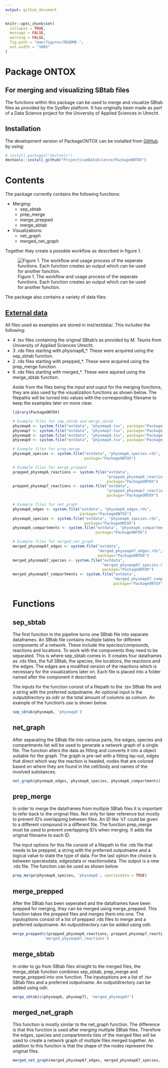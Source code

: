 ```yaml
---
output: github_document
---
```


<!-- README.md is generated from README.Rmd. Please edit that file -->

```r
knitr::opts_chunk$set(
  collapse = TRUE,
  message = FALSE,
  warning = FALSE,
  fig.path = "man/figures/README-",
  out.width = "100%"
)
```

# Package ONTOX
## For merging and visualizing SBtab files

The functions within this package can be used to merge and visualize SBtab files as provided by the SysRev platform. It has originally been made as part of a Data Science project for the University of Applied Sciences in Utrecht.

## Installation

The development version of PackageONTOX can be installed from [GitHub](https://github.com/) by using:

``` r
# install.packages("devtools")
devtools::install_github("ProjecticumDataScience/PackageONTOX")
```

# Contents

The package currently contains the following functions:
<ul><li>Merging:<ul>
<li>sep_sbtab</li>
<li>prep_merge</li>
<li>merge_prepped</li>
<li>merge_sbtab</li></ul>
<li>Visualizations:<ul>
<li>net_graph</li>
<li>merged_net_graph</li></ul></ul>

Together they create a possible workflow as described in figure 1. 

![Figure 1. The workflow and usage process of the seperate functions. Each function creates an output which can be used for another function.](man/figures/workflow_visual.jpg)

The package also contains a variety of data files:

## [External data](https://github.com/ProjecticumDataScience/PackageONTOX/inst/extdata) 

All files used as examples are stored in inst/extdata/. This includes the following:
<ul><li> 4 .tsv files containing the original SBtab's as provided by M. Teunis from University of Applied Sciences Utrecht.</li>
<li> 3 .rds files starting with physmap6_*. These were acquired using the sep_sbtab function. </li>
<li> 2 .rds files starting with prepped_*. These were acquired using the prep_merge function. </li>
<li> 6 .rds files starting with merged_*. These were aquired using the merge_sbtab function. </li>

Aside from the files being the input and ouput for the merging functions, they are also used by the visualization functions as shown below. The filepaths will be turned into values with the corresponding filename to keep the examples later on more clear.

```r
library(PackageONTOX)

# Example files for sep_sbtab and merge_sbtab
physmap6 <- system.file("extdata", "physmap6.tsv", package="PackageONTOX")
physmap7 <- system.file("extdata", "physmap7.tsv", package="PackageONTOX")
physmap8 <- system.file("extdata", "physmap8.tsv", package="PackageONTOX")
physmap9 <- system.file("extdata", "physmap9.tsv", package="PackageONTOX")

# Example files for prep_merge
physmap6_species <- system.file("extdata", "physmap6_species.rds", 
                                package="PackageONTOX")

# Example files for merge_prepped
prepped_physmap6_reactions <- system.file("extdata",
                                          "prepped_physmap6_reactions.rds", 
                                          package="PackageONTOX")
prepped_physmap7_reactions <- system.file("extdata",
                                          "prepped_physmap7_reactions.rds", 
                                          package="PackageONTOX")

# Example files for net_graph
physmap6_edges <- system.file("extdata", "physmap6_edges.rds", 
                              package="PackageONTOX")
physmap6_species <- system.file("extdata", "physmap6_species.rds", 
                                package="PackageONTOX")
physmap6_compartments <- system.file("extdata", "physmap6_compartments.rds", 
                                     package="PackageONTOX")

# Example files for merged_net_graph
merged_physmap67_edges <- system.file("extdata",
                                      "merged_physmap67_edges.rds", 
                                      package="PackageONTOX")
merged_physmap67_species <- system.file("extdata", 
                                        "merged_physmap67_species.rds", 
                                        package="PackageONTOX")
merged_physmap67_compartments <- system.file("extdata",
                                             "merged_physmap67_compartments.rds", 
                                             package="PackageONTOX")
```

# Functions

## sep_sbtab

The first function in the pipeline turns one SBtab file into separate dataframes. An SBtab file contains multiple tables for different components of a network. These include the species/compounds, reactions and locations. To work with the components they need to be separated. This is where sep_sbtab comes in. It creates four dataframes as .rds files, the full SBtab, the species, the locations, the reactions and the edges. The edges are a modified version of the reactions which is necessary for the visualizations later on. Each file is placed into a folder named after the component it described. 

The inputs for the function consist of a filepath to the .tsv SBtab file and a string with the preferred outputname. An optional input is the outputdirectory as odir or the total amount of columns as colnum. An example of the function's use is shown below. 

```r
sep_sbtab(physmap6, 'physmap6')
```

## net_graph

After separating the SBtab file into various parts, the edges, species and compartments list will be used to generate a network graph of a single file. The function alters the data as fitting and converts it into a object suitable for the graph. The graph is pre-set with a fitting lay-out, edges that direct which way the reaction is headed, nodes that are colored based on where they are found in the cell/body and names of the involved substances.

```r
net_graph(physmap6_edges, physmap6_species, physmap6_compartments)
```

## prep_merge

In order to merge the dataframes from multiple SBtab files it is important to refer back to the original files. Not only for later reference but mostly to prevent ID's overlapping between files. An ID like 's1' could be given to a different compound in a different file. The function prep_merge must be used to prevent overlapping ID's when merging. It adds the original filename to each ID.

The input options for this file consist of a filepath to the .rds file that needs to be prepped, a string with the preferred outputname and a logical value to state the type of data. For the last option the choice is between speciesdata, edgesdata or reactionsdata. The output is a new .rds file. The function can be used as shown below.

```r
prep_merge(physmap6_species, 'physmap6', speciesdata = TRUE)
```

## merge_prepped

After the SBtab has been seperated and the dataframes have been prepped for merging, they can be merged using merge_prepped. This function takes the prepped files and merges them into one. The inputoptions consist of a list of prepped .rds files to merge and a preferred outputname. An outputdirectory can be added using odir.

```r
merge_prepped(c(prepped_physmap6_reactions, prepped_physmap7_reactions), 
              'merged_physmap67_reactions')
```

## merge_sbtab

In order to go from SBtab files straight to the merged files, the merge_sbtab function combines sep_sbtab, prep_merge and merge_prepped into one function. The inputoptions are a list of .tsv SBtab files and a preferred outputname. An outputdirectory can be added using odir. 

```r
merge_sbtab(c(physmap6, physmap7), 'merged_physmap67')
```

## merged_net_graph

This function is mostly similar to the net_graph function. The difference is that this function is used after merging multiple SBtab files. Therefore the edges, species and compartments lists of the merged files will be used to create a network graph of multiple files merged together. An addition to this function is that the shape of the nodes represent the original files.

```r
merged_net_graph(merged_physmap67_edges, merged_physmap67_species, merged_physmap67_compartments)
```
